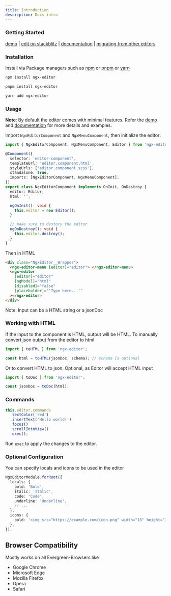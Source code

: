 ```yaml
---
title: Introduction
description: Docs intro
---
```



### Getting Started

[demo] | [edit on stackblitz][stackblitz] | [documentation] | [migrating from other editors][migration]

### Installation

Install via Package managers such as [npm] or [pnpm] or [yarn]

<Tabs>
  <TabItem label="npm">

```bash
npm install ngx-editor
```

  </TabItem>
  <TabItem label="pnpm">

```bash
pnpm install ngx-editor
```

  </TabItem>
  <TabItem label="yarn">

```bash
yarn add ngx-editor
```

  </TabItem>
</Tabs>

### Usage

**Note**: By default the editor comes with minimal features. Refer the [demo](#demo) and [documentation] for more details and examples.

Import `NgxEditorComponent` and `NgxMenuComponent`, then initialize the editor:

```ts
import { NgxEditorComponent, NgxMenuComponent, Editor } from 'ngx-editor';

@Component({
  selector: 'editor-component',
  templateUrl: 'editor.component.html',
  styleUrls: ['editor.component.scss'],
  standalone: true,
  imports: [NgxEditorComponent, NgxMenuComponent],
})
export class NgxEditorComponent implements OnInit, OnDestroy {
  editor: Editor;
  html: '';

  ngOnInit(): void {
    this.editor = new Editor();
  }

  // make sure to destory the editor
  ngOnDestroy(): void {
    this.editor.destroy();
  }
}
```

Then in HTML

```html
<div class="NgxEditor__Wrapper">
  <ngx-editor-menu [editor]="editor"> </ngx-editor-menu>
  <ngx-editor
    [editor]="editor"
    [ngModel]="html"
    [disabled]="false"
    [placeholder]="'Type here...'"
  ></ngx-editor>
</div>
```

Note: Input can be a HTML string or a jsonDoc

### Working with HTML

If the Input to the component is HTML, output will be HTML. To manually convert json output from the editor to html

```ts
import { toHTML } from 'ngx-editor';

const html = toHTML(jsonDoc, schema); // schema is optional
```

Or to convert HTML to json. Optional, as Editor will accept HTML input

```ts
import { toDoc } from 'ngx-editor';

const jsonDoc = toDoc(html);
```

### Commands

```ts
this.editor.commands
  .textColor('red')
  .insertText('Hello world!')
  .focus()
  .scrollIntoView()
  .exec();
```

Run `exec` to apply the changes to the editor.

### Optional Configuration

You can specify locals and icons to be used in the editor

```ts
NgxEditorModule.forRoot({
  locals: {
    bold: 'Bold',
    italic: 'Italic',
    code: 'Code',
    underline: 'Underline',
    // ...
  },
  icons: {
    bold: '<img src="https://example.com/icon.png" width="15" height="15" alt="">',
  },
});
```

## Browser Compatibility

Mostly works on all Evergreen-Browsers like

- Google Chrome
- Microsoft Edge
- Mozilla Firefox
- Opera
- Safari

[npm]: https://www.npmjs.com/
[pnpm]: https://pnpm.io/
[yarn]: https://yarnpkg.com/lang/en/
[documentation]: https://sibiraj-s.github.io/ngx-editor
[demo]: https://ngx-editor.stackblitz.io/
[stackblitz]: https://stackblitz.com/edit/ngx-editor
[migration]: https://sibiraj-s.github.io/ngx-editor/#/migration
